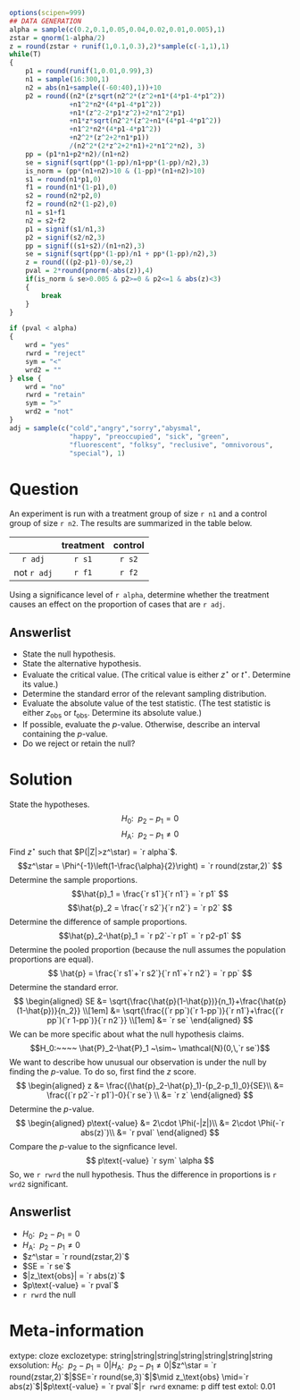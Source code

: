 ```r
options(scipen=999)
## DATA GENERATION
alpha = sample(c(0.2,0.1,0.05,0.04,0.02,0.01,0.005),1)
zstar = qnorm(1-alpha/2)
z = round(zstar + runif(1,0.1,0.3),2)*sample(c(-1,1),1)
while(T)
{
    p1 = round(runif(1,0.01,0.99),3)
    n1 = sample(16:300,1)
    n2 = abs(n1+sample((-60:40),1))+10
    p2 = round((n2*(z*sqrt(n2^2*(z^2+n1*(4*p1-4*p1^2))
               +n1^2*n2*(4*p1-4*p1^2))
               +n1*(z^2-2*p1*z^2)+2*n1^2*p1)
               +n1*z*sqrt(n2^2*(z^2+n1*(4*p1-4*p1^2))
               +n1^2*n2*(4*p1-4*p1^2))
               +n2^2*(z^2+2*n1*p1))
               /(n2^2*(2*z^2+2*n1)+2*n1^2*n2), 3)
    pp = (p1*n1+p2*n2)/(n1+n2)
    se = signif(sqrt(pp*(1-pp)/n1+pp*(1-pp)/n2),3)
    is_norm = (pp*(n1+n2)>10 & (1-pp)*(n1+n2)>10)
    s1 = round(n1*p1,0)
    f1 = round(n1*(1-p1),0)
    s2 = round(n2*p2,0)
    f2 = round(n2*(1-p2),0)
    n1 = s1+f1
    n2 = s2+f2
    p1 = signif(s1/n1,3)
    p2 = signif(s2/n2,3)
    pp = signif((s1+s2)/(n1+n2),3)
    se = signif(sqrt(pp*(1-pp)/n1 + pp*(1-pp)/n2),3)
    z = round(((p2-p1)-0)/se,2)
    pval = 2*round(pnorm(-abs(z)),4)
    if(is_norm & se>0.005 & p2>=0 & p2<=1 & abs(z)<3)
    {
        break
    }
}

if (pval < alpha)
{
    wrd = "yes"
    rwrd = "reject"
    sym = "<"
    wrd2 = ""
} else {
    wrd = "no"
    rwrd = "retain"
    sym = ">"
    wrd2 = "not"
}
adj = sample(c("cold","angry","sorry","abysmal",
               "happy", "preoccupied", "sick", "green",
               "fluorescent", "folksy", "reclusive", "omnivorous",
               "special"), 1)
```


Question
========

An experiment is run with a treatment group of size `r n1` and a control group of size `r n2`. The results are summarized in the table below.

|             | treatment | control | 
|:-----------:|:---------:|:-------:|
| `r adj`     |  `r s1`   | `r s2`  |
| not `r adj` |  `r f1`   | `r f2`  |

 Using a significance level of `r alpha`, determine whether the treatment causes an effect on the proportion of cases that are `r adj`.

Answerlist
--------

* State the null hypothesis.
* State the alternative hypothesis.
* Evaluate the critical value. (The critical value is either $z^\star$ or $t^\star$. Determine its value.)
* Determine the standard error of the relevant sampling distribution.
* Evaluate the absolute value of the test statistic. (The test statistic is either $z_\text{obs}$ or $t_\text{obs}$. Determine its absolute value.)
* If possible, evaluate the $p$-value. Otherwise, describe an interval containing the $p$-value.
* Do we reject or retain the null?


Solution
========

State the hypotheses.
$$H_0:~~ p_2-p_1 = 0 $$
$$H_\text{A}: ~~ p_2-p_1 \ne 0 $$
Find $z^\star$ such that $P(|Z|>z^\star) = `r alpha`$.
$$z^\star = \Phi^{-1}\left(1-\frac{\alpha}{2}\right) = `r round(zstar,2)` $$
Determine the sample proportions.
$$\hat{p}_1 = \frac{`r s1`}{`r n1`} = `r p1` $$
$$\hat{p}_2 = \frac{`r s2`}{`r n2`} = `r p2` $$
Determine the difference of sample proportions.
$$\hat{p}_2-\hat{p}_1 = `r p2`-`r p1` = `r p2-p1` $$
Determine the pooled proportion (because the null assumes the population proportions are equal).
$$ \hat{p} = \frac{`r s1`+`r s2`}{`r n1`+`r n2`} = `r pp` $$
Determine the standard error.
$$
\begin{aligned}
SE &= \sqrt{\frac{\hat{p}(1-\hat{p})}{n_1}+\frac{\hat{p}(1-\hat{p})}{n_2}} \\[1em]
&= \sqrt{\frac{(`r pp`)(`r 1-pp`)}{`r n1`}+\frac{(`r pp`)(`r 1-pp`)}{`r n2`}} \\[1em]
&= `r se`
\end{aligned}
$$
We can be more specific about what the null hypothesis claims.
$$H_0:~~~~ \hat{P}_2-\hat{P}_1 ~\sim~ \mathcal{N}(0,\,`r se`)$$
We want to describe how unusual our observation is under the null by finding the $p$-value. To do so, first find the $z$ score.
$$
\begin{aligned}
z &= \frac{(\hat{p}_2-\hat{p}_1)-(p_2-p_1)_0}{SE}\\
&= \frac{(`r p2`-`r p1`)-0}{`r se`} \\
&= `r z`
\end{aligned}
$$
Determine the $p$-value.
$$
\begin{aligned}
p\text{-value} &= 2\cdot \Phi(-|z|)\\
&= 2\cdot \Phi(-`r abs(z)`)\\
&= `r pval`
\end{aligned}
$$
Compare the $p$-value to the signficance level. 
$$ p\text{-value} `r sym` \alpha $$
So, we `r rwrd` the null hypothesis. Thus the difference in proportions is `r wrd2` significant.


Answerlist
--------
* $H_0: ~~p_2-p_1=0$
* $H_\text{A}:~~ p_2-p_1\ne 0$
* $z^\star = `r round(zstar,2)`$
* $SE = `r se`$
* $|z_\text{obs}| = `r abs(z)`$
* $p\text{-value} = `r pval`$
* `r rwrd` the null


Meta-information
============
extype: cloze
exclozetype: string|string|string|string|string|string|string
exsolution: $H_0: ~~p_2-p_1=0$|$H_\text{A}:~~ p_2-p_1\ne 0$|$z^\star = `r round(zstar,2)`$|$SE=`r round(se,3)`$|$\mid z_\text{obs} \mid=`r abs(z)`$|$p\text{-value} = `r pval`$|`r rwrd`
exname: p diff test
extol: 0.01
